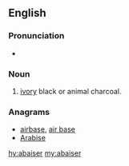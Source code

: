 ==English==

===Pronunciation===
* {{a|GenAm}} {{IPA|/əˈbeɪ.sɚ/|lang=en}}

===Noun===
{{en-noun}}

# [[ivory]] black or animal charcoal.
#: {{color panel|413633}}

===Anagrams===
* [[airbase#English|airbase]], [[air base#English|air base]]
* [[Arabise#English|Arabise]]

[[hy:abaiser]]
[[my:abaiser]]